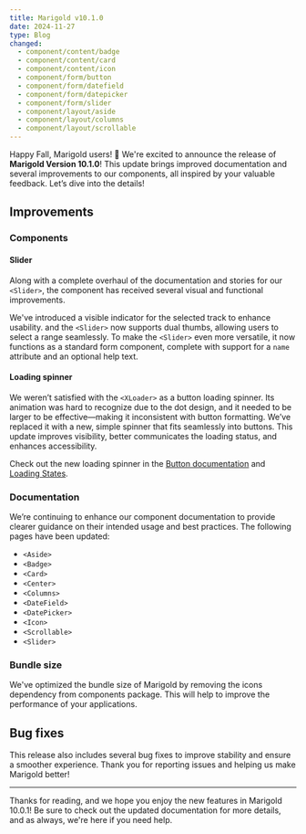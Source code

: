 ```yaml
---
title: Marigold v10.1.0
date: 2024-11-27
type: Blog
changed:
  - component/content/badge
  - component/content/card
  - component/content/icon
  - component/form/button
  - component/form/datefield
  - component/form/datepicker
  - component/form/slider
  - component/layout/aside
  - component/layout/columns
  - component/layout/scrollable
---
```


Happy Fall, Marigold users! 🍁 We're excited to announce the release of **Marigold Version 10.1.0**! This update brings improved documentation and several improvements to our components, all inspired by your valuable feedback. Let’s dive into the details!

## Improvements

### Components

#### Slider

Along with a complete overhaul of the documentation and stories for our `<Slider>`, the component has received several visual and functional improvements.

We've introduced a visible indicator for the selected track to enhance usability. and the `<Slider>` now supports dual thumbs, allowing users to select a range seamlessly. To make the `<Slider>` even more versatile, it now functions as a standard form component, complete with support for a `name` attribute and an optional help text.

#### Loading spinner

We weren’t satisfied with the `<XLoader>` as a button loading spinner. Its animation was hard to recognize due to the dot design, and it needed to be larger to be effective—making it inconsistent with button formatting. We’ve replaced it with a new, simple spinner that fits seamlessly into buttons. This update improves visibility, better communicates the loading status, and enhances accessibility.

Check out the new loading spinner in the [Button documentation](/components/form/button) and [Loading States](/patterns/loading-states).

### Documentation

We’re continuing to enhance our component documentation to provide clearer guidance on their intended usage and best practices. The following pages have been updated:

- `<Aside>`
- `<Badge>`
- `<Card>`
- `<Center>`
- `<Columns>`
- `<DateField>`
- `<DatePicker>`
- `<Icon>`
- `<Scrollable>`
- `<Slider>`

### Bundle size

We've optimized the bundle size of Marigold by removing the icons dependency from components package. This will help to improve the performance of your applications.

## Bug fixes

This release also includes several bug fixes to improve stability and ensure a smoother experience. Thank you for reporting issues and helping us make Marigold better!

---

Thanks for reading, and we hope you enjoy the new features in Marigold 10.0.1! Be sure to check out the updated documentation for more details, and as always, we're here if you need help.
